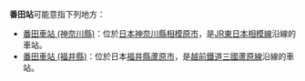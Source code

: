 {{noteTA
|T=zh-tw:番田車站;zh-hk:番田站;zh-cn:番田站;
|1=zh-tw:番田車站;zh-hk:番田站;zh-cn:番田站;
}}
'''番田站'''可能意指下列地方：
* [[番田車站_(神奈川縣)|番田車站 (神奈川縣)]]：位於[[日本|日本]][[神奈川縣|神奈川縣]][[相模原市|相模原市]]，是[[JR東日本|JR東日本]][[相模線|相模線]]沿線的車站。
* [[番田車站_(福井縣)|番田車站 (福井縣)]]：位於日本[[福井縣|福井縣]][[蘆原市|蘆原市]]，是[[越前鐵道|越前鐵道]][[三國蘆原線|三國蘆原線]]沿線的車站。

{{disambig|Cat=四字車站名消歧義}}